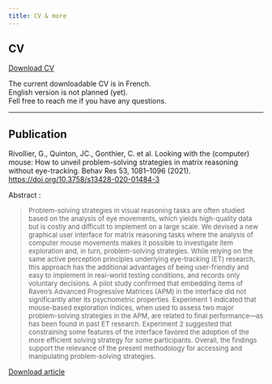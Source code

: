 ```yaml
---
title: CV & more
---
```


## CV

<a href="files/CV.pdf#" class="download" title="Download CV as PDF">Download CV</a>

The current downloadable CV is in French.\
English version is not planned (yet).\
Fell free to reach me if you have any questions.

------------------------------------------------------------------------

## Publication

Rivollier, G., Quinton, JC., Gonthier, C. et al. Looking with the (computer) mouse: How to unveil problem-solving strategies in matrix reasoning without eye-tracking. Behav Res 53, 1081--1096 (2021). <https://doi.org/10.3758/s13428-020-01484-3>

Abstract : </font>

> <font size="2"> Problem-solving strategies in visual reasoning tasks are often studied based on the analysis of eye movements, which yields high-quality data but is costly and difficult to implement on a large scale. We devised a new graphical user interface for matrix reasoning tasks where the analysis of computer mouse movements makes it possible to investigate item exploration and, in turn, problem-solving strategies. While relying on the same active perception principles underlying eye-tracking (ET) research, this approach has the additional advantages of being user-friendly and easy to implement in real-world testing conditions, and records only voluntary decisions. A pilot study confirmed that embedding items of Raven's Advanced Progressive Matrices (APM) in the interface did not significantly alter its psychometric properties. Experiment 1 indicated that mouse-based exploration indices, when used to assess two major problem-solving strategies in the APM, are related to final performance---as has been found in past ET research. Experiment 2 suggested that constraining some features of the interface favored the adoption of the more efficient solving strategy for some participants. Overall, the findings support the relevance of the present methodology for accessing and manipulating problem-solving strategies.</font>

<a href="files/Rivollier2021_Article_LookingWithTheComputerMouseHow.pdf#" class="download" title="Download article as PDF">Download article</a>
